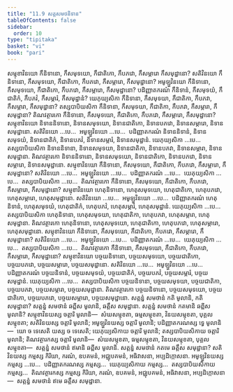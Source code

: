 ```yaml
---
title: "11.9 សត្តសមថនិទាន"
tableOfContents: false
sidebar:
  order: 10
type: "tipitaka"
basket: "vi"
book: "pari"
---
```



<DynamicBreadcrumb />

<Division number="352" book="pari">

<Paragraph number="1738" book="pari">
សម្មុខាវិនយោ កឹនិទានោ, កឹសមុទយោ, កឹជាតិកោ, កឹបភវោ, កឹសម្ភារោ កឹសមុដ្ឋានោ? សតិវិនយោ កឹនិទានោ, កឹសមុទយោ, កឹជាតិកោ, កឹបភវោ, កឹសម្ភារោ, កឹសមុដ្ឋានោ? អមូឡ្ហវិនយោ កឹនិទានោ, កឹសមុទយោ, កឹជាតិកោ, កឹបភវោ, កឹសម្ភារោ, កឹសមុដ្ឋានោ? បដិញ្ញាតករណំ កឹនិទានំ, កឹសមុទយំ, កឹជាតិកំ, កឹបភវំ, កឹសម្ភារំ, កឹសមុដ្ឋានំ? យេភុយ្យសិកា កឹនិទានា, កឹសមុទយា, កឹជាតិកា, កឹបភវា, កឹសម្ភារា, កឹសមុដ្ឋានា? តស្សបាបិយសិកា កឹនិទានា, កឹសមុទយា, កឹជាតិកា, កឹបភវា, កឹសម្ភារា, កឹសមុដ្ឋានា? តិណវត្ថារកោ កឹនិទានោ, កឹសមុទយោ, កឹជាតិកោ, កឹបភវោ, កឹសម្ភារោ, កឹសមុដ្ឋានោ?
</Paragraph>

<Paragraph number="1739" book="pari">
សម្មុខាវិនយោ និទាននិទានោ, និទានសមុទយោ, និទានជាតិកោ, និទានបភវោ, និទានសម្ភារោ, និទានសមុដ្ឋានោ. សតិវិនយោ …បេ…  អមូឡ្ហវិនយោ …បេ…  បដិញ្ញាតករណំ និទាននិទានំ, និទានសមុទយំ, និទានជាតិកំ, និទានបភវំ, និទានសម្ភារំ, និទានសមុដ្ឋានំ. យេភុយ្យសិកា …បេ…  តស្សបាបិយសិកា និទាននិទានា, និទានសមុទយា, និទានជាតិកា, និទានបភវា, និទានសម្ភារា, និទានសមុដ្ឋានា. តិណវត្ថារកោ និទាននិទានោ, និទានសមុទយោ, និទានជាតិកោ, និទានបភវោ, និទានសម្ភារោ, និទានសមុដ្ឋានោ.
</Paragraph>

<Paragraph number="1740" book="pari">
សម្មុខាវិនយោ កឹនិទានោ, កឹសមុទយោ, កឹជាតិកោ, កឹបភវោ, កឹសម្ភារោ, កឹសមុដ្ឋានោ? សតិវិនយោ …បេ…  អមូឡ្ហវិនយោ …បេ…  បដិញ្ញាតករណំ …បេ…  យេភុយ្យសិកា …បេ…  តស្សបាបិយសិកា …បេ…  តិណវត្ថារកោ កឹនិទានោ, កឹសមុទយោ, កឹជាតិកោ, កឹបភវោ, កឹសម្ភារោ, កឹសមុដ្ឋានោ?
</Paragraph>

<Paragraph number="1741" book="pari">
សម្មុខាវិនយោ ហេតុនិទានោ, ហេតុសមុទយោ, ហេតុជាតិកោ, ហេតុបភវោ, ហេតុសម្ភារោ, ហេតុសមុដ្ឋានោ. សតិវិនយោ …បេ…  អមូឡ្ហវិនយោ …បេ…  បដិញ្ញាតករណំ ហេតុនិទានំ, ហេតុសមុទយំ, ហេតុជាតិកំ, ហេតុបភវំ, ហេតុសម្ភារំ, ហេតុសមុដ្ឋានំ. យេភុយ្យសិកា …បេ…  តស្សបាបិយសិកា ហេតុនិទានា, ហេតុសមុទយា, ហេតុជាតិកា, ហេតុបភវា, ហេតុសម្ភារា, ហេតុសមុដ្ឋានា. តិណវត្ថារកោ ហេតុនិទានោ, ហេតុសមុទយោ, ហេតុជាតិកោ, ហេតុបភវោ, ហេតុសម្ភារោ, ហេតុសមុដ្ឋានោ.
</Paragraph>

<Paragraph number="1742" book="pari">
សម្មុខាវិនយោ កឹនិទានោ, កឹសមុទយោ, កឹជាតិកោ, កឹបភវោ, កឹសម្ភារោ, កឹសមុដ្ឋានោ? សតិវិនយោ …បេ…  អមូឡ្ហវិនយោ …បេ…  បដិញ្ញាតករណំ …បេ…  យេភុយ្យសិកា …បេ…  តស្សបាបិយសិកា …បេ…  តិណវត្ថារកោ កឹនិទានោ, កឹសមុទយោ, កឹជាតិកោ, កឹបភវោ, កឹសម្ភារោ, កឹសមុដ្ឋានោ? សម្មុខាវិនយោ បច្ចយនិទានោ, បច្ចយសមុទយោ, បច្ចយជាតិកោ, បច្ចយបភវោ, បច្ចយសម្ភារោ, បច្ចយសមុដ្ឋានោ. សតិវិនយោ …បេ…  អមូឡ្ហវិនយោ …បេ…  បដិញ្ញាតករណំ បច្ចយនិទានំ, បច្ចយសមុទយំ, បច្ចយជាតិកំ, បច្ចយបភវំ, បច្ចយសម្ភារំ, បច្ចយសមុដ្ឋានំ. យេភុយ្យសិកា …បេ…  តស្សបាបិយសិកា បច្ចយនិទានា, បច្ចយសមុទយា, បច្ចយជាតិកា, បច្ចយបភវា, បច្ចយសម្ភារា, បច្ចយសមុដ្ឋានា. តិណវត្ថារកោ បច្ចយនិទានោ, បច្ចយសមុទយោ, បច្ចយជាតិកោ, បច្ចយបភវោ, បច្ចយសម្ភារោ, បច្ចយសមុដ្ឋានោ.
</Paragraph>

</Division>
<Division number="353" book="pari">

<Paragraph number="1743" book="pari">
សត្តន្នំ សមថានំ កតិ មូលានិ, កតិ សមុដ្ឋានា? សត្តន្នំ សមថានំ ឆព្ពីស មូលានិ, ឆត្តឹស សមុដ្ឋានា. សត្តន្នំ សមថានំ កតមានិ ឆព្ពីស មូលានិ? សម្មុខាវិនយស្ស ចត្តារិ មូលានិ—  សំឃសម្មុខតា, ធម្មសម្មុខតា, វិនយសម្មុខតា, បុគ្គលសម្មុខតា; សតិវិនយស្ស ចត្តារិ មូលានិ; អមូឡ្ហវិនយស្ស ចត្តារិ មូលានិ; បដិញ្ញាតករណស្ស ទ្វេ មូលានិ—  យោ ច ទេសេតិ យស្ស ច ទេសេតិ; យេភុយ្យសិកាយ ចត្តារិ មូលានិ; តស្សបាបិយសិកាយ ចត្តារិ មូលានិ; តិណវត្ថារកស្ស ចត្តារិ មូលានិ—  សំឃសម្មុខតា, ធម្មសម្មុខតា, វិនយសម្មុខតា, បុគ្គលសម្មុខតា—  សត្តន្នំ សមថានំ ឥមានិ ឆព្ពីស មូលានិ.
</Paragraph>

<Paragraph number="1744" book="pari">
សត្តន្នំ សមថានំ កតមេ ឆត្តឹស សមុដ្ឋានា? សតិវិនយស្ស កម្មស្ស កិរិយា, ករណំ, ឧបគមនំ, អជ្ឈុបគមនំ, អធិវាសនា, អប្បដិក្កោសនា. អមូឡ្ហវិនយស្ស កម្មស្ស …បេ…  បដិញ្ញាតករណស្ស កម្មស្ស…  យេភុយ្យសិកាយ កម្មស្ស…  តស្សបាបិយសិកាយ កម្មស្ស…  តិណវត្ថារកស្ស កម្មស្ស កិរិយា, ករណំ, ឧបគមនំ, អជ្ឈុបគមនំ, អធិវាសនា, អប្បដិក្កោសនា—  សត្តន្នំ សមថានំ ឥមេ ឆត្តឹស សមុដ្ឋានា.
</Paragraph>
</Division>